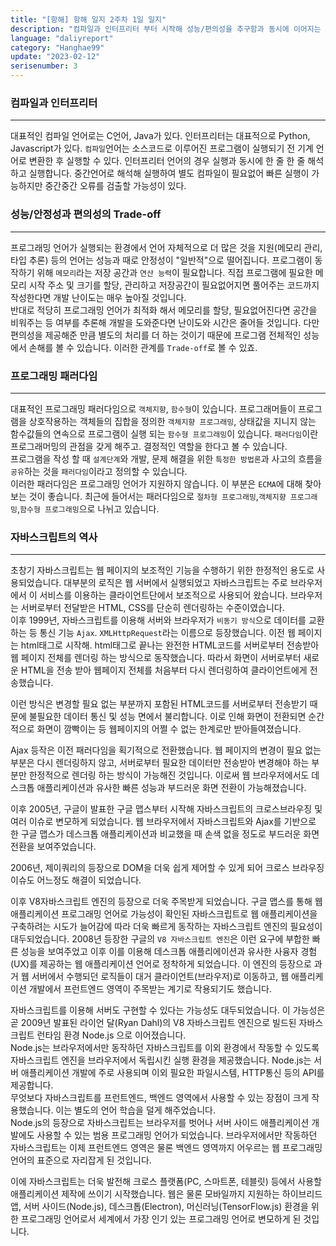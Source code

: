```yaml
---
title: "[항해] 항해 일지 2주차 1일 일지"
description: "컴파일과 인터프리터 부터 시작해 성능/편의성을 추구함과 동시에 이어지는 Trade-off, 프로그래밍 패러다임 그리고 본격적으로 javascript를 들여다보자."
language: "daliyreport"
category: "Hanghae99"
update: "2023-02-12"
serisenumber: 3
---
```

### 컴파일과 인터프리터
---
대표적인 컴파일 언어로는 C언어, Java가 있다. 인터프리터는 대표적으로 Python, Javascript가 있다. `컴파일`언어는 소스코드로 이루어진 프로그램이 실행되기 전 기계 언어로 변환한 후 실행할 수 있다.
인터프리터 언어의 경우 실행과 동시에 한 줄 한 줄 해석하고 실행합니다. 중간언어로 해석해 실행하여 별도 컴파일이 필요없어 빠른 실행이 가능하지만 중간중간 오류를 검출할 가능성이 있다.

### 성능/안정성과 편의성의 Trade-off
---
프로그래밍 언어가 실행되는 환경에서 언어 자체적으로 더 많은 것을 지원(메모리 관리, 타입 추론) 등의 언어는 성능과 때로 안정성이 "일반적"으로 떨어집니다. 프로그램이 동작하기 위해 `메모리`라는 저장 공간과 `연산 능력`이 필요합니다. 직접 프로그램에 필요한 메모리 시작 주소 및 크기를 할당, 관리하고 저장공간이 필요없어지면 풀어주는 코드까지 작성한다면 개발 난이도는 매우 높아질 것입니다.  
반대로 적당히 프로그래밍 언어가 최적화 해서 메모리를 할당, 필요없어진다면 공간을 비워주는 등 여부를 추론해 개발을 도와준다면 난이도와 시간은 줄어들 것입니다. 다만 편의성을 제공해준 만큼 별도의 처리를 더 하는 것이기 때문에 프로그램 전체적인 성능에서 손해를 볼 수 있습니다. 이러한 관계를 `Trade-off`로 볼 수 있죠.

### 프로그래밍 패러다임
---
대표적인 프로그래밍 패러다임으로 `객체지향`, `함수형`이 있습니다. 프로그래머들이 프로그램을 상호작용하는 객체들의 집합을 정의한 `객체지향 프로그래밍`, 상태값을 지니지 않는 함수값들의 연속으로 프로그램이 실행 되는 `함수형 프로그래밍`이 있습니다. `패러다임`이란 프로그래머밍의 관점을 갖게 해주고. 결정적인 역할을 한다고 볼 수 있습니다.  
프로그램을 작성 할 때 `설계단계`와 개발, 문제 해결을 위한 `특정한 방법론`과 사고의 흐름을 `공유`하는 것을 `패러다임`이라고 정의할 수 있습니다.  
이러한 패러다임은 프로그래밍 언어가 지원하지 않습니다. 이 부분은 `ECMA`에 대해 찾아보는 것이 좋습니다. 최근에 들어서는 패러다임으로 `절차형 프로그래밍`,`객체지향 프로그래밍`,`함수형 프로그래밍`으로 나뉘고 있습니다.

### 자바스크립트의 역사
---
초창기 자바스크립트는 웹 페이지의 보조적인 기능을 수행하기 위한 한정적인 용도로 사용되었습니다. 대부분의 로직은 웹 서버에서 실행되었고 자바스크립트는 주로 브라우저에서 이 서비스를 이용하는 클라이언트단에서 보조적으로 사용되어 왔습니다. 브라우저는 서버로부터 전달받은 HTML, CSS를 단순히 렌더링하는 수준이였습니다.  
이후 1999년, 자바스크립트를 이용해 서버와 브라우저가 `비동기 방식`으로 데이터를 교환하는 등 통신 기능 `Ajax`. `XMLHttpRequest`라는 이름으로 등장했습니다. 이전 웹 페이지는 html태그로 시작해. html태그로 끝나는 완전한 HTML코드를 서버로부터 전송받아 웹 페이지 전체를 렌더링 하는 방식으로 동작했습니다. 따라서 화면이 서버로부터 새로운 HTML을 전송 받아 웹페이지 전체를 처음부터 다시 렌더링하여 클라이언트에게 전송했습니다.  

이런 방식은 변경할 필요 없는 부분까지 포함된 HTML코드를 서버로부터 전송받기 때문에 불필요한 데이터 통신 및 성능 면에서 불리합니다. 이로 인해 화면이 전환되면 순간적으로 화면이 깜빡이는 등 웹페이지의 어쩔 수 없는 한계로만 받아들여졌습니다.  

Ajax 등작은 이전 패러다임을 획기적으로 전환했습니다. 웹 페이지의 변경이 필요 없는 부분은 다시 렌더링하지 않고, 서버로부터 필요한 데이터만 전송받아 변경해야 하는 부분만 한정적으로 렌더링 하는 방식이 가능해진 것입니다.
이로써 웹 브라우저에서도 데스크톱 애플리케이션과 유사한 빠른 성능과 부드러운 화면 전환이 가능해졌습니다.  

이후 2005년, 구글이 발표한 구글 맵스부터 시작해 자바스크립트의 크로스브라우징 및 여러 이슈로 변모하게 되었습니다. 웹 브라우저에서 자바스크립트와 Ajax를 기반으로 한 구글 맵스가 데스크톱 애플리케이션과 비교했을 때 손색 없을 정도로 부드러운 화면 전환을 보여주었습니다.  

2006년, 제이쿼리의 등장으로 DOM을 더욱 쉽게 제어할 수 있게 되어 크로스 브라우징 이슈도 어느정도 해결이 되었습니다.

이후 V8자바스크립트 엔진의 등장으로 더욱 주목받게 되었습니다. 구글 맵스를 통해 웹 애플리케이션 프로그래밍 언어로 가능성이 확인된 자바스크립트로 웹 애플리케이션을 구축하려는 시도가 늘어감에 따라 더욱 빠르게 동작하는 자바스크립트 엔진의 필요성이 대두되었습니다. 2008년 등장한 구글의 `V8 자바스크립트 엔진`은 이런 요구에 부합한 빠른 성능을 보여주었고 이후 이를 이용해 데스크톱 애플리에이션과 유사한 사융자 경험(UX)를 제공하는 웹 애플리케이션 언어로 정착하게 되었습니다. 이 엔진의 등장으로 과거 웹 서버에서 수행되던 로직들이 대거 클라이언트(브라우저)로 이동하고, 웹 애플리케이션 개발에서 프런트엔드 영역이 주목받는 계기로 작용되기도 했습니다.

자바스크립트를 이용해 서버도 구현할 수 있다는 가능성도 대두되었습니다. 이 가능성은 곧 2009년 발표된 라이언 달(Ryan Dahl)의 V8 자바스크립트 엔진으로 빌드된 자바스크립트 런타임 환경 Node.js 으로 이어졌습니다.  
Node.js는 브라우저에서만 동작하던 자바스크립트를 이외 환경에서 작동할 수 있도록 자바스크립트 엔진을 브라우저에서 독립시킨 실행 환경을 제공했습니다. Node.js는 서버 애플리케이션 개발에 주로 사용되며 이외 필요한 파일시스템, HTTP통신 등의 API를 제공합니다.  
무엇보다 자바스크립트를 프런트엔드, 백엔드 영역에서 사용할 수 있는 장점이 크게 작용했습니다. 이는 별도의 언어 학습을 덜게 해주었습니다.  
Node.js의 등장으로 자바스크립트는 브라우저를 벗어나 서버 사이드 애플리케이션 개발에도 사용할 수 있는 범용 프로그래밍 언어가 되었습니다. 브라우저에서만 작동하던 자바스크립트는 이제 프런트엔드 영역은 물론 백엔드 영역까지 어우르는 웹 프로그래밍 언어의 표준으로 자리잡게 된 것입니다.

이에 자바스크립트는 더욱 발전해 크로스 플랫폼(PC, 스마트폰, 테블릿) 등에서 사용할 애플리케이션 제작에 쓰이기 시작했습니다. 웹은 물론 모바일까지 지원하는 하이브리드 앱, 서버 사이드(Node.js), 데스크톱(Electron), 머신러닝(TensorFlow.js) 환경을 위한 프로그래밍 언어로서 세계에서 가장 인기 있는 프로그래밍 언어로 변모하게 된 것입니다. 

